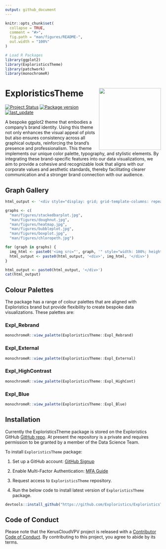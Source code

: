 ```yaml
---
output: github_document
---
```


<!-- README.md is generated from README.Rmd. Please edit that file -->

```r
knitr::opts_chunk$set(
  collapse = TRUE,
  comment = "#>",
  fig.path = "man/figures/README-",
  out.width = "100%"
)

# Load R Packages
library(ggplot2)
library(ExploristicsTheme)
library(patchwork)
library(monochromeR)
```

# ExploristicsTheme <img src="man/figures/logo.png" align="right" height="200" style="float:right; height:200px;"/>

<!-- badges: start -->

[![Project Status](https://www.repostatus.org/badges/latest/active.svg)](https://www.repostatus.org/#active/) [![Package version](https://img.shields.io/badge/GitHub-2.0.0-orange.svg)](https://github.com/Exploristics/ExploristicsTheme) [![last_update](https://img.shields.io/badge/last%20update-27/07/2024-blue.svg)](https://github.com/Exploristics/ExploristicsTheme)

<!-- badges: end -->

A bespoke ggplot2 theme that embodies a company's brand identity. Using this theme not only enhances the visual appeal of plots but also ensures consistency across all graphical outputs, reinforcing the brand's presence and professionalism. This theme implements our unique color palette, typography, and stylistic elements. By integrating these brand-specific features into our data visualizations, we aim to provide a cohesive and recognizable look that aligns with our corporate values and aesthetic standards, thereby facilitating clearer communication and a stronger brand connection with our audience.

## Graph Gallery

```r
html_output <- '<div style="display: grid; grid-template-columns: repeat(2, 1fr); gap: 25px;">'

graphs <- c(
  "man/figures/stackedbarplot.jpg",
  "man/figures/doughnut.jpg",
  "man/figures/heatmap.jpg",
  "man/figures/bubbleplot.jpg",
  "man/figures/boxplot.jpg",
  "man/figures/chloropeth.jpg")

for (graph in graphs) {
  img_html <- paste0('<img src="', graph, '" style="width: 100%; height: auto;">')
  html_output <- paste0(html_output, '<div>', img_html, '</div>')
}

html_output <- paste0(html_output, '</div>')
cat(html_output)

```

## Colour Palettes

The \code{ExploristicsTheme} package has a range of colour palettes that are aligned with Exploristics brand but provide flexibility to create bespoke data visualizations. These palettes are:

### Expl_Rebrand

```r
monochromeR::view_palette(ExploristicsTheme::Expl_Rebrand)
```

### Expl_External

```r
monochromeR::view_palette(ExploristicsTheme::Expl_External)
```

### Expl_HighContrast

```r
monochromeR::view_palette(ExploristicsTheme::Expl_HighCont)
```

### Expl_Blue

```r
monochromeR::view_palette(ExploristicsTheme::Expl_Blue)
```

## Installation

Currently the ExploristicsTheme package is stored on the Exploristics GitHub [GitHub repo](https://github.com/Expl-DST). At present the repository is a private and requires permission to be granted by a member of the Data Science Team.

To install `ExploristicsTheme` package:

1.  Set up a GitHub account: [GitHub Signup](https://github.com/join)

2.  Enable Multi-Factor Authentication: [MFA Guide](https://docs.github.com/en/authentication/securing-your-account-with-two-factor-authentication-2fa/configuring-two-factor-authentication)

3.  Request access to `ExploristicsTheme` repository.

4.  Run the below code to install latest version of `ExploristicsTheme` package.

``` r
devtools::install_github("https://github.com/Exploristics/ExploristicsTheme")
```

## Code of Conduct

Please note that the KerusCloudVPV project is released with a [Contributor Code of Conduct](https://contributor-covenant.org/version/2/1/CODE_OF_CONDUCT.html). By contributing to this project, you agree to abide by its terms.
